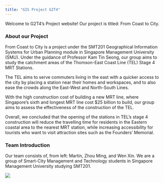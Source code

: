 ```yaml
---
title: "GIS Project G2T4"
---
```


Welcome to G2T4's Project website! Our project is titled: From Coast to City.

### About our Project

From Coast to City is a project under the SMT201 Geographical Information Systems for Urban Planning module in Singapore Management University (SMU). Under the guidance of Professor Kam Tin Seong, our group aims to study the catchment areas of the Thomson-East Coast Line (TEL) Stage 4 MRT Stations.

The TEL aims to serve commuters living in the east with a quicker access to the city by placing a station near their homes and workspaces, and to also ease the crowds along the East-West and North-South Lines.

With the high construction cost of building a new MRT line, where Singapore's sixth and longest MRT line cost \$25 billion to build, our group aims to assess the effectiveness of the construction of the TEL.

Overall, we concluded that the opening of the stations in TEL's stage 4 construction will reduce the travelling time for residents in the Eastern coastal area to the nearest MRT station, while increasing accessibility for tourists who want to visit attraction sites such as the Founders' Memorial.

### Team Introduction

Our team consists of, from left: Martin, Zhou Ming, and Wen Xin. We are a group of
Smart-City Management and Technology students in Singapore Management
University studying SMT201.

![](grpPic.jpg){fig-align="center"}
